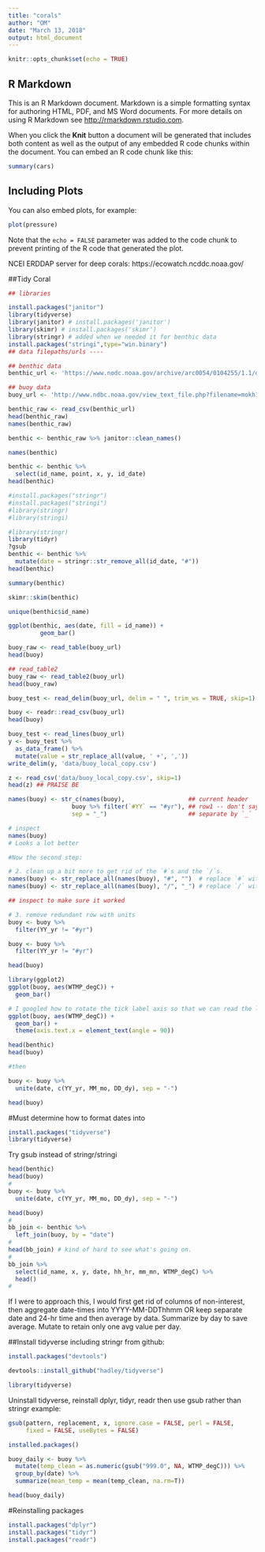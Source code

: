 ```yaml
---
title: "corals"
author: "OM"
date: "March 13, 2018"
output: html_document
---
```


```r
knitr::opts_chunk$set(echo = TRUE)
```

## R Markdown

This is an R Markdown document. Markdown is a simple formatting syntax for authoring HTML, PDF, and MS Word documents. For more details on using R Markdown see <http://rmarkdown.rstudio.com>.

When you click the **Knit** button a document will be generated that includes both content as well as the output of any embedded R code chunks within the document. You can embed an R code chunk like this:

```r
summary(cars)
```

## Including Plots

You can also embed plots, for example:

```r
plot(pressure)
```

Note that the `echo = FALSE` parameter was added to the code chunk to prevent printing of the R code that generated the plot.

NCEI ERDDAP server for deep corals: https://ecowatch.ncddc.noaa.gov/

##Tidy Coral
```r
## libraries

install.packages("janitor")
library(tidyverse)
library(janitor) # install.packages('janitor')
library(skimr) # install.packages('skimr')
library(stringr) # added when we needed it for benthic data
install.packages("stringi",type="win.binary")
## data filepaths/urls ----

## benthic data
benthic_url <- 'https://www.nodc.noaa.gov/archive/arc0054/0104255/1.1/data/0-data/cd08/100308OaAla03m.CSV'

## buoy data
buoy_url <- 'http://www.ndbc.noaa.gov/view_text_file.php?filename=mokh1h2010.txt.gz&dir=data/historical/stdmet/'
```
```r
benthic_raw <- read_csv(benthic_url)
head(benthic_raw)
names(benthic_raw)
```

```r
benthic <- benthic_raw %>% janitor::clean_names()

names(benthic)
```

```r
benthic <- benthic %>%
  select(id_name, point, x, y, id_date)
head(benthic)
```
```r
#install.packages("stringr")
#install.packages("stringi")
#library(stringr)
#library(stringi)

#library(stringr)
library(tidyr)
?gsub
benthic <- benthic %>%
  mutate(date = stringr::str_remove_all(id_date, "#"))
head(benthic)
```
```r
summary(benthic)
```

```r
skimr::skim(benthic)
```
```r
unique(benthic$id_name)
```

```r
ggplot(benthic, aes(date, fill = id_name)) +
         geom_bar()
```

```r
buoy_raw <- read_table(buoy_url)
head(buoy)
```


```r
## read_table2
buoy_raw <- read_table2(buoy_url)
head(buoy_raw)

```
```r
buoy_test <- read_delim(buoy_url, delim = " ", trim_ws = TRUE, skip=1)
```


```r
buoy <- readr::read_csv(buoy_url)
head(buoy)
```

```r
buoy_test <- read_lines(buoy_url)
y <- buoy_test %>%
  as_data_frame() %>%
  mutate(value = str_replace_all(value, ' +', ',')) 
write_delim(y, 'data/buoy_local_copy.csv')

z <- read_csv('data/buoy_local_copy.csv', skip=1)
head(z) ## PRAISE BE
```
```r
names(buoy) <- str_c(names(buoy),                  ## current header
                  buoy %>% filter(`#YY` == "#yr"), ## row1 -- don't say buoy[1,] 
                  sep = "_")                       ## separate by `_`

# inspect
names(buoy) 
# Looks a lot better

#Now the second step:

# 2. clean up a bit more to get rid of the `#`s and the `/`s. 
names(buoy) <- str_replace_all(names(buoy), "#", "")  # replace `#` with nothing 
names(buoy) <- str_replace_all(names(buoy), "/", "_") # replace `/` with `_`

## inspect to make sure it worked

```
```r
# 3. remove redundant row with units
buoy <- buoy %>%
  filter(YY_yr != "#yr")
```
```r
buoy <- buoy %>%
  filter(YY_yr != "#yr")

head(buoy)
```
```r
library(ggplot2)
ggplot(buoy, aes(WTMP_degC)) +
  geom_bar()
```
```r
# I googled how to rotate the tick label axis so that we can read the labels:
ggplot(buoy, aes(WTMP_degC)) +
  geom_bar() +
  theme(axis.text.x = element_text(angle = 90))
```
```r
head(benthic)
head(buoy)

#then

buoy <- buoy %>%
  unite(date, c(YY_yr, MM_mo, DD_dy), sep = "-")

head(buoy)
```
#Must determine how to format dates into 
```r
install.packages("tidyverse")
library(tidyverse)
```
Try gsub instead of stringr/stringi
```r
head(benthic)
head(buoy)
#
buoy <- buoy %>%
  unite(date, c(YY_yr, MM_mo, DD_dy), sep = "-")

head(buoy)
#
bb_join <- benthic %>%
  left_join(buoy, by = "date")
#
head(bb_join) # kind of hard to see what's going on.
#
bb_join %>%
  select(id_name, x, y, date, hh_hr, mm_mn, WTMP_degC) %>%
  head()
#

```
If I were to approach this, I would first get rid of columns of non-interest, then aggregate date-times into YYYY-MM-DDThhmm OR keep separate date and 24-hr time and then average by data. Summarize by day to save average. Mutate to retain only one avg value per day.

##Install tidyverse including stringr from github:
```r
install.packages("devtools")

```

```r
devtools::install_github("hadley/tidyverse")
```
```r
library(tidyverse)
```

Uninstall tidyverse, reinstall dplyr, tidyr, readr then use gsub rather than stringr
example:
```r

gsub(pattern, replacement, x, ignore.case = FALSE, perl = FALSE,
     fixed = FALSE, useBytes = FALSE)
```

```r
installed.packages()
```

```r
buoy_daily <- buoy %>%
  mutate(temp_clean = as.numeric(gsub("999.0", NA, WTMP_degC))) %>% 
  group_by(date) %>% 
  summarize(mean_temp = mean(temp_clean, na.rm=T))
```
```r
head(buoy_daily)
```
#Reinstalling packages
```r
install.packages("dplyr")
install.packages("tidyr")
install.packages("readr")

```


